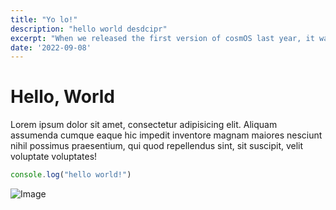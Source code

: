 ```yaml
---
title: "Yo lo!"
description: "hello world desdcipr"
excerpt: "When we released the first version of cosmOS last year, it was written in Go. Go is a wonderful programming language with a lot of benefits, but it’s been a while since I’ve seen an article on the front page of Hacker News about rewriting some important tool in Go and I see articles on there about rewriting things in Rust every single week."
date: '2022-09-08'
---
```



# Hello, World

Lorem ipsum dolor sit amet, consectetur adipisicing elit. Aliquam assumenda cumque eaque hic impedit inventore magnam maiores nesciunt nihil possimus praesentium, qui quod repellendus sint, sit suscipit, velit voluptate voluptates!


```js
console.log("hello world!")
```

![Image](https://spotlight.tailwindui.com/_next/image?url=%2F_next%2Fstatic%2Fmedia%2Fplanetaria-design-system.d4cfce90.png&w=1920&q=75)